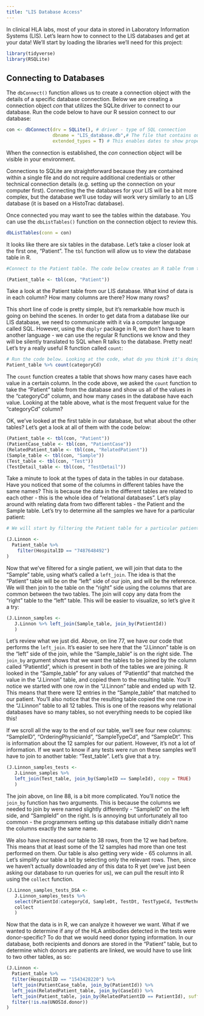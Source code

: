 ```yaml
---
title: "LIS Database Access"
---
```


In clinical HLA labs, most of your data in stored in Laboratory Information Systems (LIS). Let's learn how to connect to the LIS databases and get at your data! We'll start by loading the libraries we'll need for this project:

```r
library(tidyverse)
library(RSQLite)
```

## Connecting to Databases

The `dbConnect()` function allows us to create a connection object with the details of a specific database connection. Below we are creating a connection object *con* that utilizes the SQLite driver to connect to our database. Run the code below to have our R session connect to our database:

```r
con <- dbConnect(drv = SQLite(), # driver - type of SQL connection
                 dbname = "LIS_database.db",# The file that contains our database
                 extended_types = T) # This enables dates to show properly in our database.
```

When the connection is established, the *con* connection object will be visible in your environment.

Connections to SQLite are straightforward because they are contained within a single file and do not require additional credentials or other technical connection details (e.g. setting up the connection on your computer first). Connecting the the databases for your LIS will be a bit more complex, but the database we'll use today will work very similarly to an LIS database (it is based on a HistoTrac database). 

Once connected you may want to see the tables within the database. You can use the `dbListTables()` function on the connection object to review this.

```r
dbListTables(conn = con)
```

It looks like there are six tables in the database. Let's take a closer look at the first one, "Patient". The `tbl` function will allow us to view the database table in R.

```r
#Connect to the Patient table. The code below creates an R table from the "Patient" table in our database and assigns it to an object called "Patient_table". Note that by putting the entire piece of code in parentheses (), R will show us the results without having to use the `print()` function.

(Patient_table <- tbl(con, "Patient")) 
```

Take a look at the Patient table from our LIS database. What kind of data is in each column? How many columns are there? How many rows?

This short line of code is pretty simple, but it's remarkable how much is going on behind the scenes. In order to get data from a database like our LIS database, we need to communicate with it via a computer language called SQL. However, using the `dbplyr` package in R, we don't have to learn another language - we can use the regular R functions we know and they will be silently translated to SQL when R talks to the database. Pretty neat! Let's try a really useful R function called `count`:

```r
# Run the code below. Looking at the code, what do you think it's doing?
Patient_table %>% count(categoryCd)
```

The `count` function creates a table that shows how many cases have each value in a certain column. In the code above, we asked the `count` function to take the "Patient" table from the database and show us all of the values in the "categoryCd" column, and how many cases in the database have each value. Looking at the table above, what is the most frequent value for the "categoryCd" column?

OK, we've looked at the first table in our database, but what about the other tables? Let's get a look at all of them with the code below:

```r
(Patient_table <- tbl(con, "Patient")) 
(PatientCase_table <- tbl(con, "PatientCase")) 
(RelatedPatient_table <- tbl(con, "RelatedPatient")) 
(Sample_table <- tbl(con, "Sample")) 
(Test_table <- tbl(con, "Test")) 
(TestDetail_table <- tbl(con, "TestDetail")) 
```

Take a minute to look at the types of data in the tables in our database. Have you noticed that some of the columns in different tables have the same names? This is because the data in the different tables are related to each other - this is the whole idea of "relational databases". Let's play around with relating data from two different tables - the Patient and the Sample table. Let's try to determine all the samples we have for a particular patient:

```r
# We will start by filtering the Patient table for a particular patient:

(J.Linnon <- 
  Patient_table %>% 
    filter(HospitalID == "7487648492")
)
```

Now that we've filtered for a single patient, we will join that data to the "Sample" table, using what's called a `left_join`. The idea is that the "Patient" table will be on the "left" side of our join, and will be the reference. We will then join to the table on the "right" side using the columns that are common between the two tables. The join will copy any data from the "right" table to the "left" table. This will be easier to visualize, so let's give it a try:

```r
(J.Linnon_samples <- 
   J.Linnon %>% left_join(Sample_table, join_by(PatientId))
   )
```

Let's review what we just did. Above, on line 77, we have our code that performs the `left_join`. It's easier to see here that the "J.Linnon" table is on the "left" side of the join, while the "Sample_table" is on the right side. The `join_by` argument shows that we want the tables to be joined by the column called "PatientId", which is present in both of the tables we are joining.  R looked in the "Sample_table" for any values of "PatientId" that matched the value in the "J.Linnon" table, and copied them to the resulting table. You'll notice we started with one row in the "J.Linnon" table and ended up with 12. This means that there were 12 entries in the "Sample_table" that matched to our patient. You'll also notice that the resulting table copied the one row in the "J.Linnon" table to all 12 tables. This is one of the reasons why relational databases have so many tables, so not everything needs to be copied like this!

If we scroll all the way to the end of our table, we'll see four new columns: "SampleID", "OrderingPhysicianId", "SampleTypeCd", and "SampleDt". This is information about the 12 samples for our patient. However, it's not a lot of information. If we want to know if any tests were run on these samples we'll have to join to another table: "Test_table". Let's give that a try.

```r
(J.Linnon_samples_tests <- 
   J.Linnon_samples %>% 
   left_join(Test_table, join_by(SampleID == SampleId), copy = TRUE)
   )
```

The join above, on line 88, is a bit more complicated. You'll notice the `join_by` function has two arguments. This is because the columns we needed to join by were named slightly differently - "SampleID" on the left side, and "SampleId" on the right. Is is annoying but unfortunately all too common - the programmers setting up this database initially didn't name the columns exactly the same name. 

We also have increased our table to 38 rows, from the 12 we had before. This means that at least some of the 12 samples had more than one test performed on them. Our table is also getting very wide - 65 columns in all. Let's simplify our table a bit by selecting only the relevant rows. Then, since we haven't actually downloaded any of this data to R yet (we've just been asking our database to run queries for us), we can pull the result into R using the `collect` function.

```r
(J.Linnon_samples_tests_DSA <- 
   J.Linnon_samples_tests %>% 
   select(PatientId:categoryCd, SampleDt, TestDt, TestTypeCd, TestMethodCd, SpecificityTxt) %>%  # Selecting for the columns of interest
   collect
   )
```

Now that the data is in R, we can analyze it however we want. What if we wanted to determine if any of the HLA antibodies detected in the tests were donor-specific? To do that we would need donor typing information. In our database, both recipients and donors are stored in the "Patient" table, but to determine which donors are patients are linked, we would have to use link to two other tables, as so:

```r
(J.Linnon <- 
  Patient_table %>% 
  filter(HospitalID == "1543428220") %>% 
  left_join(PatientCase_table, join_by(PatientId)) %>% 
  left_join(RelatedPatient_table, join_by(CaseId)) %>% 
  left_join(Patient_table, join_by(RelatedPatientID == PatientId), suffix = c(".recipient", ".donor")) %>% 
  filter(!is.na(UNOSId.donor))
)
```


